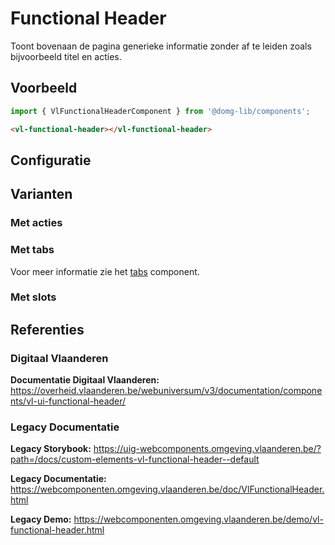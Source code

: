 
# Functional Header

Toont bovenaan de pagina generieke informatie zonder af te leiden zoals bijvoorbeeld titel en acties.

## Voorbeeld

```js
import { VlFunctionalHeaderComponent } from '@domg-lib/components';
```

```html
<vl-functional-header></vl-functional-header>
```

<DocsStory id="components-functional-header--functional-header-default" />

## Configuratie

<ArgsTable story={PRIMARY_STORY} />

## Varianten

### Met acties

<DocsStory id="components-functional-header--functional-header-actions" />

### Met tabs

Voor meer informatie zie het [tabs](/story/components-tabs--tabs-default) component.

<DocsStory id="components-functional-header--functional-header-tabs" />

### Met slots

<DocsStory id="components-functional-header--functional-header-slots" />

## Referenties

### Digitaal Vlaanderen

**Documentatie Digitaal Vlaanderen:** https://overheid.vlaanderen.be/webuniversum/v3/documentation/components/vl-ui-functional-header/

### Legacy Documentatie

**Legacy Storybook:** https://uig-webcomponents.omgeving.vlaanderen.be/?path=/docs/custom-elements-vl-functional-header--default

**Legacy Documentatie:** https://webcomponenten.omgeving.vlaanderen.be/doc/VlFunctionalHeader.html

**Legacy Demo:** https://webcomponenten.omgeving.vlaanderen.be/demo/vl-functional-header.html
